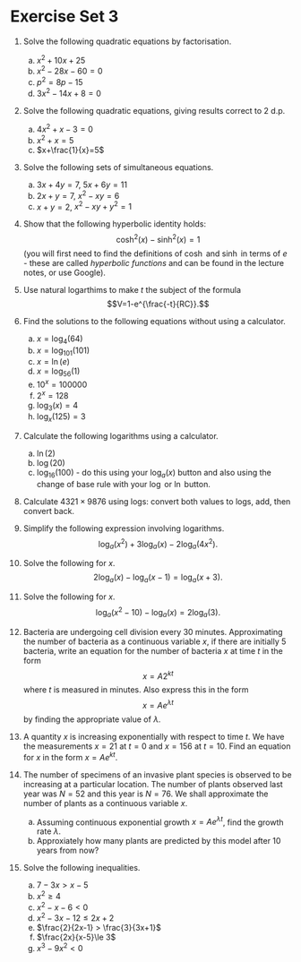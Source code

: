 # Exercise Set 3 {-}

1. Solve the following quadratic equations by factorisation.
    a. $x^2+10x+25$
    a. $x^2-28x-60=0$
    a. $p^2=8p-15$
    a. $3x^2-14x+8=0$

1. Solve the following quadratic equations, giving results correct to 2 d.p.
    a. $4x^2+x-3=0$
    a. $x^2+x=5$
    a. $x+\frac{1}{x}=5$

1. Solve the following sets of simultaneous equations.
    a. $3x+4y=7$, $5x+6y=11$
    a. $2x+y=7$, $x^2-xy=6$
    a. $x + y=2$, $x^2-xy+y^2 = 1$  

1. Show that the following hyperbolic identity holds:
    $$\cosh^2(x)-\sinh^2(x)=1$$
    (you will first need to find the definitions of $\cosh$ and $\sinh$ in terms of $e$ - these are called *hyperbolic functions* and can be found in the lecture notes, or use Google).

1. Use natural logarthims to make $t$ the subject of the formula
    $$V=1-e^{\frac{-t}{RC}}.$$

1. Find the solutions to the following equations without using a calculator.
    a. $x=\log_4(64)$
    a. $x=\log_{101}(101)$
    a. $x=\ln(e)$
    a. $x=\log_{56}(1)$
    a. $10^x=100000$
    a. $2^x=128$
    a. $\log_3(x)=4$
    a. $\log_x(125)=3$

1. Calculate the following logarithms using a calculator.
    a. $\ln(2)$
    a. $\log(20)$
    a. $\log_{16}(100)$ - do this using your $\log_a(x)$ button and also using the change of base rule with your $\log$ or $\ln$ button.

1. Calculate $4321\times 9876$ using logs: convert both values to logs, add, then convert back.

1. Simplify the following expression involving logarithms.
     $$\log_a(x^2)+3\log_a(x)-2\log_a(4x^2).$$

1. Solve the following for $x$.
    $$2\log_a(x)-\log_a(x-1)=\log_a(x+3).$$

1. Solve the following for $x$.
    $$\log_a(x^2-10)-\log_a(x)=2\log_a(3).$$

1. Bacteria are undergoing cell division every 30 minutes. Approximating the number of bacteria as a continuous variable $x$, if there are initially 5 bacteria, write an equation for the number of bacteria $x$ at time $t$ in the form
$$x=A2^{kt}$$
where $t$ is measured in minutes.
Also express this in the form
$$x=Ae^{\lambda t}$$
by finding the appropriate value of $\lambda$.

1. A quantity $x$ is increasing exponentially with respect to time $t$. We have the measurements $x=21$ at $t=0$ and $x=156$ at $t=10$. Find an equation for $x$ in the form $x=Ae^{kt}$.

1. The number of specimens of an invasive plant species is observed to be increasing at a particular location. The number of plants observed last year was $N=52$ and this year is $N=76$. We shall approximate the number of plants as a continuous variable $x$.

    a. Assuming continuous exponential growth $x=Ae^{\lambda t}$, find the growth rate $\lambda$.
    b. Approxiately how many plants are predicted by this model after 10 years from now?

1. Solve the following inequalities.
    a. $7-3x>x-5$
    a. $x^2\ge 4$
    a. $x^2-x-6<0$
    a. $x^2-3x-12\le 2x+2$
    a. $\frac{2}{2x-1} > \frac{3}{3x+1}$
    a. $\frac{2x}{x-5}\le 3$
    a. $x^3-9x^2<0$  
